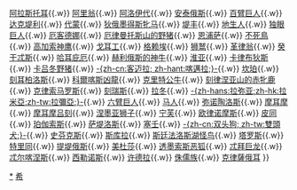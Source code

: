 {{navbox
|name  = 希腊传说生物
|title = [[希臘神話生物列表|希腊神话中的传说生物]]
|titlestyle = background:#e6e6fa;
|groupstyle = background:#f0ffff;
|bodyclass = hlist
 
|list1 = [[阿耳戈斯 (百眼巨人)|阿耳戈斯]]{{.w}} [[阿拉斯托耳]]{{.w}} [[阿里翁 (神马)|阿里翁]]{{.w}} [[阿洛伊代]]{{.w}} [[安泰俄斯]]{{.w}} [[百臂巨人]]{{.w}} [[达克堤利]]{{.w}} [[代蒙]]{{.w}} [[狄俄墨得斯牝马]]{{.w}} [[堤丰]]{{.w}} [[地生人]]{{.w}} [[独眼巨人]]{{.w}} [[厄客德娜]]{{.w}} [[厄律曼托斯山的野猪]]{{.w}} [[恩浦萨]]{{.w}} [[不死鳥]]{{.w}} [[高加索神鹰]]{{.w}} [[戈耳工]]{{.w}} [[格赖埃]]{{.w}} [[狮鹫]]{{.w}} [[革律翁]]{{.w}} [[癸干忒斯]]{{.w}} [[哈耳庇厄]]{{.w}} [[赫利俄斯的神牛]]{{.w}} [[淮亚]]{{.w}} [[卡律布狄斯]]{{.w}} [[卡吕冬野猪]]{{.w}} [[喀邁拉|-{zh-cn:客迈拉; zh-hant:喀邁拉;}-]]{{.w}} [[坎珀]]{{.w}} [[刻耳柏洛斯]]{{.w}} [[科爾喀斯凶龍]]{{.w}} [[克里特公牛]]{{.w}} [[刻律涅牝鹿|刻律涅亚山的赤牝鹿]]{{.w}} [[克律索马罗斯]]{{.w}} [[克蕾絲|刻瑞斯]]{{.w}} [[拉冬]]{{.w}} [[拉米亞|-{zh-hans:拉弥亚;zh-hk:拉米亞;zh-tw:拉彌亞;}-]]{{.w}} [[六臂巨人]]{{.w}} [[半人马|马人]]{{.w}} [[弥诺陶洛斯]]{{.w}}  [[摩耳摩]]{{.w}} [[摩耳摩吕刻]]{{.w}} [[涅墨亚狮子]]{{.w}} [[宁芙]]{{.w}} [[欧律诺摩斯]]{{.w}} [[皮同]]{{.w}} [[珀伽索斯]]{{.w}} [[萨堤洛斯]]{{.w}} [[塞壬]]{{.w}} [[雙頭犬|-{zh-cn:双头狗; zh-tw:雙頭犬;}-]]{{.w}} [[史芬克斯]]{{.w}} [[斯库拉]]{{.w}} [[斯廷法洛斯湖怪鸟]]{{.w}} [[塔罗斯]]{{.w}} [[特里同]]{{.w}} [[提堤俄斯]]{{.w}} [[美杜莎]]{{.w}} [[透墨索斯恶狐]]{{.w}} [[忒拜巨龙]]{{.w}} [[忒尔喀涅斯]]{{.w}} [[西勒诺斯]]{{.w}} [[勒拿九头蛇|许德拉]]{{.w}} [[侏儒族]]{{.w}} [[克律薩俄耳]]
}}<noinclude>

[[Category:希腊神话生物|*]]
[[Category:希腊神话模板|希]]
</noinclude>